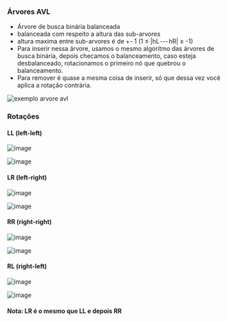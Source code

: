






### Árvores AVL

-   Árvore de busca binária balanceada
-   balanceada com respeito a altura das sub-arvores
-   altura maxima entre sub-arvores é de +- 1 (1 ≤ \|hL --- hR\| ≥ -1)
-   Para inserir nessa árvore, usamos o mesmo algoritmo das árvores de
    busca binária, depois checamos o balanceamento, caso esteja
    desbalanceado, rotacionamos o primeiro nó que quebrou o
    balanceamento.
-   Para remover é quase a mesma coisa de inserir, só que dessa vez você
    aplica a rotação contrária.

![exemplo arvore avl](image_222.png)








### Rotações

#### LL (left-left)

![image](image_223.png)

![image](image_224.png)

#### LR (left-right)

![image](image_225.png)

![image](image_226.png)

#### RR (right-right)

![image](image_227.png)

![image](image_228.png)

#### RL (right-left)

![image](image_229.png)

![image](image_230.png)

#### Nota: LR é o mesmo que LL e depois RR


